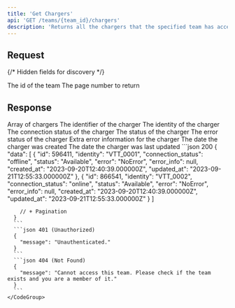 ```yaml
---
title: 'Get Chargers'
api: 'GET /teams/{team_id}/chargers'
description: 'Returns all the chargers that the specified team has access to'
---
```

## Request
{/* Hidden fields for discovery */}
<ParamField path="team_id" type="integer" hidden required />
<ParamField query="page" type="integer" hidden />

<Tabs>
  <Tab title="Path">
    <ParamField path="team_id" type="integer" required>
      The id of the team
    </ParamField>
  </Tab>
  <Tab title="Query">
    <ParamField query="page" type="integer">
      The page number to return
    </ParamField>
  </Tab>
</Tabs>

## Response
<Tabs>
  <Tab title="Data">
    <ResponseField name="data" type="Charger[]">
      Array of chargers
      <Expandable title="Charger">
        <ResponseField name="id" type="integer">
          The identifier of the charger
        </ResponseField>
        <ResponseField name="identity" type="string">
          The identity of the charger
        </ResponseField>
        <ResponseField name="connection_status" type="ConnectionStatus">
          The connection status of the charger
          <Snippet file="types/Charger/ConnectionStatus.mdx" />
        </ResponseField>
        <ResponseField name="status" type="?Status">
          The status of the charger
          <Snippet file="types/Charger/Status.mdx" />
        </ResponseField>
        <ResponseField name="error" type="?Error">
          The error status of the charger
          <Snippet file="types/Charger/Error.mdx" />
        </ResponseField>
        <ResponseField name="error_info" type="?string">
          Extra error information for the charger
        </ResponseField>
        <ResponseField name="created_at" type="string">
          The date the charger was created
        </ResponseField>
        <ResponseField name="updated_at" type="string">
          The date the charger was last updated
        </ResponseField>
      </Expandable>
    </ResponseField>
  </Tab>
  <Tab title="Example">
    <CodeGroup>
      ```json 200
      {
        "data": [
            {
                "id": 596411,
                "identity": "VTT_0001",
                "connection_status": "offline",
                "status": "Available",
                "error": "NoError",
                "error_info": null,
                "created_at": "2023-09-20T12:40:39.000000Z",
                "updated_at": "2023-09-21T12:55:33.000000Z"
            },
            {
                "id": 866541,
                "identity": "VTT_0002",
                "connection_status": "online",
                "status": "Available",
                "error": "NoError",
                "error_info": null,
                "created_at": "2023-09-20T12:40:39.000000Z",
                "updated_at": "2023-09-21T12:55:33.000000Z"
            }
        ]

        // + Pagination
      } 
      ```
      ```json 401 (Unauthorized)
      {
        "message": "Unauthenticated."
      }
      ```
      ```json 404 (Not Found)
      {
        "message": "Cannot access this team. Please check if the team exists and you are a member of it."
      }
      ```
    </CodeGroup>
  </Tab>
</Tabs>